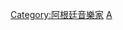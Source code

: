 {{Catnav|頁面分類|人物|各國人物|阿根廷人|阿根廷音樂家}}
{{Catnav|頁面分類|人物|各職業人物|音樂家|作曲家}}
{{Commonscat|Composers from Argentina}}

[[Category:阿根廷音樂家|Category:阿根廷音樂家]]
[[Category:各国作曲家|A]]